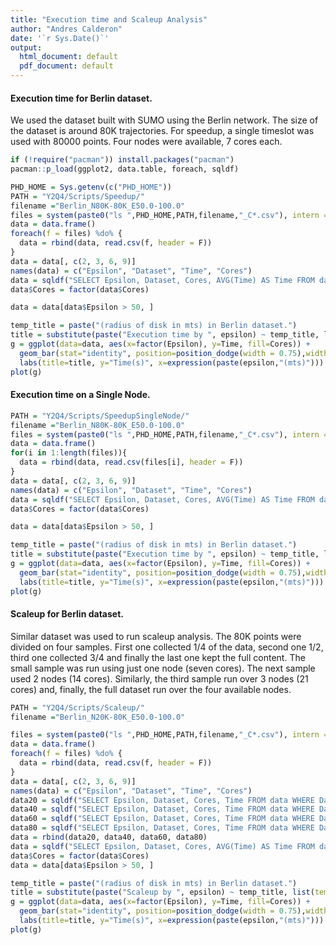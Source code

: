 ```yaml
---
title: "Execution time and Scaleup Analysis"
author: "Andres Calderon"
date: '`r Sys.Date()`'
output:
  html_document: default
  pdf_document: default
---
```


[//]: # ( Execution time )

#### Execution time for Berlin dataset.

We used the dataset built with SUMO using the Berlin network.  The size of the dataset is around 80K trajectories.  For speedup, a single timeslot was used with 80000 points.  Four nodes were available, 7 cores each.

```r
if (!require("pacman")) install.packages("pacman")
pacman::p_load(ggplot2, data.table, foreach, sqldf)

PHD_HOME = Sys.getenv(c("PHD_HOME"))
PATH = "Y2Q4/Scripts/Speedup/"
filename ="Berlin_N80K-80K_E50.0-100.0"
files = system(paste0("ls ",PHD_HOME,PATH,filename,"_C*.csv"), intern = T)
data = data.frame()
foreach(f = files) %do% {
  data = rbind(data, read.csv(f, header = F))
}
data = data[, c(2, 3, 6, 9)]
names(data) = c("Epsilon", "Dataset", "Time", "Cores")
data = sqldf("SELECT Epsilon, Dataset, Cores, AVG(Time) AS Time FROM data GROUP BY 1, 2, 3")
data$Cores = factor(data$Cores)

data = data[data$Epsilon > 50, ]
```

```r
temp_title = paste("(radius of disk in mts) in Berlin dataset.")
title = substitute(paste("Execution time by ", epsilon) ~ temp_title, list(temp_title = temp_title))
g = ggplot(data=data, aes(x=factor(Epsilon), y=Time, fill=Cores)) +
  geom_bar(stat="identity", position=position_dodge(width = 0.75),width = 0.75) +
  labs(title=title, y="Time(s)", x=expression(paste(epsilon,"(mts)")))
plot(g)
```

#### Execution time on a Single Node.

```r
PATH = "Y2Q4/Scripts/SpeedupSingleNode/"
filename ="Berlin_N80K-80K_E50.0-100.0"
files = system(paste0("ls ",PHD_HOME,PATH,filename,"_C*.csv"), intern = T)
data = data.frame()
for(i in 1:length(files)){
  data = rbind(data, read.csv(files[i], header = F))
}
data = data[, c(2, 3, 6, 9)]
names(data) = c("Epsilon", "Dataset", "Time", "Cores")
data = sqldf("SELECT Epsilon, Dataset, Cores, AVG(Time) AS Time FROM data GROUP BY 1, 2, 3")
data$Cores = factor(data$Cores)

data = data[data$Epsilon > 50, ]
```

```r
temp_title = paste("(radius of disk in mts) in Berlin dataset.")
title = substitute(paste("Execution time by ", epsilon) ~ temp_title, list(temp_title = temp_title))
g = ggplot(data=data, aes(x=factor(Epsilon), y=Time, fill=Cores)) +
  geom_bar(stat="identity", position=position_dodge(width = 0.75),width = 0.75) +
  labs(title=title, y="Time(s)", x=expression(paste(epsilon,"(mts)")))
plot(g)
```

[//]: # ( Scaleup )

#### Scaleup for Berlin dataset.
Similar dataset was used to run scaleup analysis.  The 80K points were divided on four samples.  First one collected 1/4 of the data, second one 1/2, third one collected 3/4 and finally the last one kept the full content. The small sample was run using just one node (seven cores). The next sample used 2 nodes (14 cores).  Similarly, the third sample run over 3 nodes (21 cores) and, finally, the full dataset run over the four available nodes. 

```r
PATH = "Y2Q4/Scripts/Scaleup/"
filename ="Berlin_N20K-80K_E50.0-100.0"

files = system(paste0("ls ",PHD_HOME,PATH,filename,"_C*.csv"), intern = T)
data = data.frame()
foreach(f = files) %do% {
  data = rbind(data, read.csv(f, header = F))
}
data = data[, c(2, 3, 6, 9)]
names(data) = c("Epsilon", "Dataset", "Time", "Cores")
data20 = sqldf("SELECT Epsilon, Dataset, Cores, Time FROM data WHERE Dataset LIKE '20K' AND Cores = 7")
data40 = sqldf("SELECT Epsilon, Dataset, Cores, Time FROM data WHERE Dataset LIKE '40K' AND Cores = 14")
data60 = sqldf("SELECT Epsilon, Dataset, Cores, Time FROM data WHERE Dataset LIKE '60K' AND Cores = 21")
data80 = sqldf("SELECT Epsilon, Dataset, Cores, Time FROM data WHERE Dataset LIKE '80K' AND Cores = 28")
data = rbind(data20, data40, data60, data80)
data = sqldf("SELECT Epsilon, Dataset, Cores, AVG(Time) AS Time FROM data GROUP BY 1, 2, 3")
data$Cores = factor(data$Cores)
data = data[data$Epsilon > 50, ]
```

```r
temp_title = paste("(radius of disk in mts) in Berlin dataset.")
title = substitute(paste("Scaleup by ", epsilon) ~ temp_title, list(temp_title = temp_title))
g = ggplot(data=data, aes(x=factor(Epsilon), y=Time, fill=Cores)) +
  geom_bar(stat="identity", position=position_dodge(width = 0.75),width = 0.75) +
  labs(title=title, y="Time(s)", x=expression(paste(epsilon,"(mts)")))
plot(g)
```
